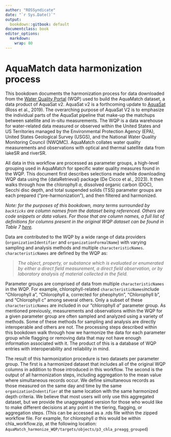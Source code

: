 ```yaml
---
author: "ROSSyndicate"
date: "`r Sys.Date()`"
output:
  bookdown::gitbook: default
documentclass: book
editor_options: 
  markdown: 
    wrap: 80
---
```


# AquaMatch data harmonization process

This bookdown documents the harmonization process for data downloaded from the [Water Quality Portal](https://www.waterqualitydata.us/wqp_description/) (WQP) used to build the AquaMatch dataset, a data product of AquaSat v2. AquaSat v2 is a forthcoming update to [AquaSat](https://agupubs.onlinelibrary.wiley.com/doi/10.1029/2019WR024883) (Ross et al., 2019). The overarching purpose of AquaSat V2 is to emphasize the individual parts of the AquaSat pipeline that make-up the matchups between satellite and in-situ measurements. The WQP is a data warehouse for water-related data measured or observed within the United States and US Territories managed by the Environmental Protection Agency (EPA), United States Geological Survey (USGS), and the National Water Quality Monitoring Council (NWQMC). AquaMatch collates water quality measurements and observations with optical and thermal satellite data from lakeSR and riverSR.

All data in this workflow are processed as parameter groups, a high-level grouping used in AquaMatch for specific water quality measures found in the WQP. This document first describes selections made while downloading WQP data using the {dataRetrieval} package (De Cicco et al., 2023). It then walks through how the chlorophyll *a*, dissolved organic carbon (DOC), Secchi disc depth, and total suspended solids (TSS) parameter groups are each prepared ("pre-harmonization"), and then filtered and harmonized.

*Note: for the purposes of this bookdown, many terms surrounded by `backticks` are column names from the dataset being referenced. Others are code snippets or data values. For those that are column names, a full list of definitions for columns present in the original WQP dataset can be found in Table 7 [here](https://www.waterqualitydata.us/portal_userguide/).*

Data are contributed to the WQP by a wide range of data providers (`organizationIdentifier` and `organizationFormalName`) with varying sampling and analysis methods and multiple `characteristicNames`. `characteristicNames` are defined by the WQP as:

> *The object, property, or substance which is evaluated or enumerated by either
> a direct field measurement, a direct field observation, or by laboratory
> analysis of material collected in the field.*

Parameter groups are comprised of data from multiple `characteristicNames` in the WQP. For example, chlorophyll-related `characteristicNames`include "Chlorophyll a", "Chlorophyll a, corrected for pheophytin", "Chlorophyll b", and "Chlorophyll c" among several others. Only a subset of these `characteristicNames` are included in our "chlorophyll *a*" parameter group. As mentioned previously, measurements and observations within the WQP for a given parameter group are often sampled and analyzed using a variety of methods. Some of these methods for sampling and analysis are directly interoperable and others are not. The processing steps described within this bookdown walk through how we harmonize the data for each parameter group while flagging or removing data that may not have enough information associated with it. The product of this is a database of WQP entries with interoperability and reliability in mind.

The result of this harmonization procedure is two datasets per parameter group. The first is a harmonized dataset that includes all of the original WQP columns in addition to those introduced in this workflow. The second is the output of all harmonization steps, including aggregation to the mean value where simultaneous records occur. We define simultaneous records as those measured on the same day and time by the same `organizationIndentifier` at the same location with the same harmonized depth criteria. We believe that most users will only use this aggregated dataset, but we provide the unaggregated version for those who would like to make different decisions at any point in the tiering, flagging, or aggregation steps. (This can be accessed as a .rds file within the zipped workflow file. For example, for chlorophyll *a* this would be within chla_workflow.zip, at the following location: `AquaMatch_harmonize_WQP/targets/objects/p3_chla_preagg_grouped`)
